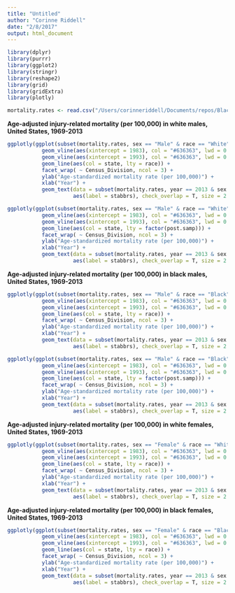 ```yaml
---
title: "Untitled"
author: "Corinne Riddell"
date: "2/8/2017"
output: html_document
---
```


```r
library(dplyr)
library(purrr)
library(ggplot2)
library(stringr)
library(reshape2)
library(grid)
library(gridExtra)
library(plotly)
```

```r
mortality.rates <- read.csv("/Users/corinneriddell/Documents/repos/BlackWhiteMortalityGap/Data/mortality_rates.csv")
```

**Age-adjusted injury-related mortality (per 100,000) in white males, United States, 1969-2013**

```r
ggplotly(ggplot(subset(mortality.rates, sex == "Male" & race == "White" & post.samp == 1 & COD == "Injuries"), aes(y=rate.per.100k, x = year)) + 
           geom_vline(aes(xintercept = 1983), col = "#636363", lwd = 0.5) +
           geom_vline(aes(xintercept = 1993), col = "#636363", lwd = 0.5) +
           geom_line(aes(col = state, lty = race)) +
           facet_wrap( ~ Census_Division, ncol = 3) +
           ylab("Age-standardized mortality rate (per 100,000)") +
           xlab("Year") +
           geom_text(data = subset(mortality.rates, year == 2013 & sex == "Male" & race == "White" & post.samp == 1 & COD == "Injuries"), 
                     aes(label = stabbrs), check_overlap = T, size = 2.5))

ggplotly(ggplot(subset(mortality.rates, sex == "Male" & race == "White" & COD == "Injuries"), aes(y=rate.per.100k, x = year)) + 
           geom_vline(aes(xintercept = 1983), col = "#636363", lwd = 0.5) +
           geom_vline(aes(xintercept = 1993), col = "#636363", lwd = 0.5) +
           geom_line(aes(col = state, lty = factor(post.samp))) +
           facet_wrap( ~ Census_Division, ncol = 3) +
           ylab("Age-standardized mortality rate (per 100,000)") +
           xlab("Year") +
           geom_text(data = subset(mortality.rates, year == 2013 & sex == "Male" & race == "White" & COD == "Injuries"), 
                     aes(label = stabbrs), check_overlap = T, size = 2.5))
```

**Age-adjusted injury-related mortality (per 100,000) in black males, United States, 1969-2013**

```r
ggplotly(ggplot(subset(mortality.rates, sex == "Male" & race == "Black" & post.samp == 1 & COD == "Injuries"), aes(y=rate.per.100k, x = year)) + 
           geom_vline(aes(xintercept = 1983), col = "#636363", lwd = 0.5) +
           geom_vline(aes(xintercept = 1993), col = "#636363", lwd = 0.5) +
           geom_line(aes(col = state, lty = race)) +
           facet_wrap( ~ Census_Division, ncol = 3) +
           ylab("Age-standardized mortality rate (per 100,000)") +
           xlab("Year") +
           geom_text(data = subset(mortality.rates, year == 2013 & sex == "Male" & race == "Black" & post.samp == 1 & COD == "Injuries"), 
                     aes(label = stabbrs), check_overlap = T, size = 2.5))

ggplotly(ggplot(subset(mortality.rates, sex == "Male" & race == "Black" & COD == "Injuries"), aes(y=rate.per.100k, x = year)) + 
           geom_vline(aes(xintercept = 1983), col = "#636363", lwd = 0.5) +
           geom_vline(aes(xintercept = 1993), col = "#636363", lwd = 0.5) +
           geom_line(aes(col = state, lty = factor(post.samp))) +
           facet_wrap( ~ Census_Division, ncol = 3) +
           ylab("Age-standardized mortality rate (per 100,000)") +
           xlab("Year") +
           geom_text(data = subset(mortality.rates, year == 2013 & sex == "Male" & race == "Black" & COD == "Injuries"), 
                     aes(label = stabbrs), check_overlap = T, size = 2.5))
```

**Age-adjusted injury-related mortality (per 100,000) in white females, United States, 1969-2013**

```r
ggplotly(ggplot(subset(mortality.rates, sex == "Female" & race == "White" & post.samp == 1 & COD == "Injuries"), aes(y=rate.per.100k, x = year)) + 
           geom_vline(aes(xintercept = 1983), col = "#636363", lwd = 0.5) +
           geom_vline(aes(xintercept = 1993), col = "#636363", lwd = 0.5) +
           geom_line(aes(col = state, lty = race)) +
           facet_wrap( ~ Census_Division, ncol = 3) +
           ylab("Age-standardized mortality rate (per 100,000)") +
           xlab("Year") +
           geom_text(data = subset(mortality.rates, year == 2013 & sex == "Female" & race == "White" & post.samp == 1 & COD == "Injuries"), 
                     aes(label = stabbrs), check_overlap = T, size = 2.5))
```

**Age-adjusted injury-related mortality (per 100,000) in black females, United States, 1969-2013**

```r
ggplotly(ggplot(subset(mortality.rates, sex == "Female" & race == "Black" & post.samp == 1 & COD == "Injuries"), aes(y=rate.per.100k, x = year)) + 
           geom_vline(aes(xintercept = 1983), col = "#636363", lwd = 0.5) +
           geom_vline(aes(xintercept = 1993), col = "#636363", lwd = 0.5) +
           geom_line(aes(col = state, lty = race)) +
           facet_wrap( ~ Census_Division, ncol = 3) +
           ylab("Age-standardized mortality rate (per 100,000)") +
           xlab("Year") +
           geom_text(data = subset(mortality.rates, year == 2013 & sex == "Female" & race == "Black" & post.samp == 1 & COD == "Injuries"), 
                     aes(label = stabbrs), check_overlap = T, size = 2.5))
```


